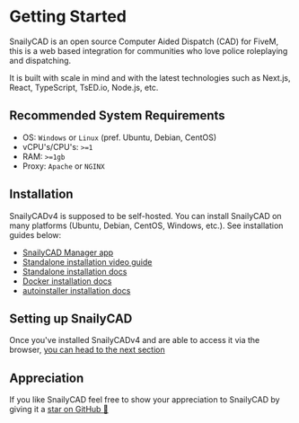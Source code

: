 # Getting Started

SnailyCAD is an open source Computer Aided Dispatch (CAD) for FiveM,
this is a web based integration for communities who love police roleplaying and dispatching.

It is built with scale in mind and with the latest technologies such as Next.js, React, TypeScript, TsED.io, Node.js, etc.

## Recommended System Requirements

- OS: `Windows` or `Linux` (pref. Ubuntu, Debian, CentOS)
- vCPU's/CPU's: `>=1`
- RAM: `>=1gb`
- Proxy: `Apache` or `NGINX`

## Installation

SnailyCADv4 is supposed to be self-hosted. You can install SnailyCAD on many platforms (Ubuntu, Debian, CentOS, Windows, etc.).
See installation guides below:

- [SnailyCAD Manager app](https://cad-manager.cossys.tk/)
- [Standalone installation video guide](https://youtu.be/06NiiO8-rIM)
- [Standalone installation docs](/docs/installations/methods/standalone)
- [Docker installation docs](/docs/installations/methods/docker)
- [autoinstaller installation docs](/docs/installations/methods/autoinstaller)

## Setting up SnailyCAD

Once you've installed SnailyCADv4 and are able to access it via the browser, [you can head to the next section](/docs/getting-started/setup)

## Appreciation

If you like SnailyCAD feel free to show your appreciation to SnailyCAD by giving it a [star on GitHub 🌟](https://github.com/SnailyCAD/snaily-cadv4)

